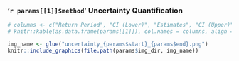 ### '`r params[[1]]$method`' Uncertainty Quantification

<!-- Uncertainty Quantification Table -->
```r
# columns <- c("Return Period", "CI (Lower)", "Estimates", "CI (Upper)")
# knitr::kable(as.data.frame(params[[1]]), col.names = columns, align = "cccc")
```

<!-- Uncertainty Quantification Plot -->
```r
img_name <- glue("uncertainty_{params$start}_{params$end}.png")
knitr::include_graphics(file.path(params$img_dir, img_name))
```

